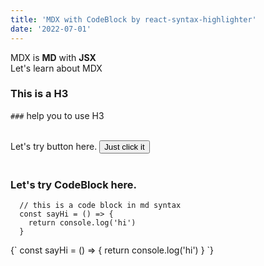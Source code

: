 ```yaml
---
title: 'MDX with CodeBlock by react-syntax-highlighter'
date: '2022-07-01'
---
```


<div>
  MDX is <strong>MD</strong> with <strong>JSX</strong> <br />
  Let's learn about MDX
</div>

### This is a H3

`###` help you to use H3

<br />

<div>
  Let's try button here.
  <Button>Just click it </Button>
</div>

<br />

### Let's try CodeBlock here.

```
  // this is a code block in md syntax
  const sayHi = () => {
    return console.log('hi')
  }
```

<CodeBlock>
  {`
    const sayHi = () => {
      return console.log('hi')
    }
  `}
</CodeBlock>

